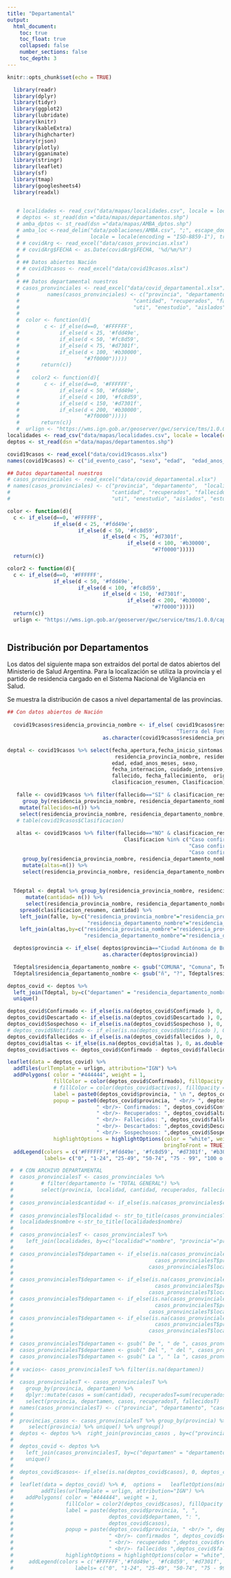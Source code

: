 ```yaml
---
title: "Departamental"
output:
  html_document:
    toc: true
    toc_float: true
    collapsed: false
    number_sections: false
    toc_depth: 3
---
```



```r
knitr::opts_chunk$set(echo = TRUE)
```

```r
  library(readr)
  library(dplyr)
  library(tidyr)
  library(ggplot2)
  library(lubridate)
  library(knitr)
  library(kableExtra)
  library(highcharter)
  library(rjson)
  library(plotly)
  library(gganimate)
  library(stringr)
  library(leaflet)
  library(sf)
  library(tmap)
  library(googlesheets4)
  library(readxl)

  
   # localidades <- read_csv("data/mapas/localidades.csv", locale = locale(encoding = "ISO-8859-1"))
   # deptos <- st_read(dsn ="data/mapas/departamentos.shp") 
   # amba_dptos <- st_read(dsn ="data/mapas/AMBA_dptos.shp")
   # amba_loc <-read_delim("data/poblaciones/AMBA.csv", ";", escape_double = FALSE, 
   #                       locale = locale(encoding = "ISO-8859-1"), trim_ws = TRUE)
   # # covidArg <- read_excel("data/casos_provincias.xlsx")
   # # covidArg$FECHA <- as.Date(covidArg$FECHA, '%d/%m/%Y')
   # 
   # ## Datos abiertos Nación
   # # covid19casos <- read_excel("data/covid19casos.xlsx")
   # 
   # ## Datos departamental nuestros
   # casos_pronvinciales <- read_excel("data/covid_departamental.xlsx")
   #         names(casos_pronvinciales) <- c("provincia", "departamento",  "localidad","fecha",
   #                                     "cantidad", "recuperados", "fallecidos", "internados",
   #                                     "uti", "enestudio", "aislados", "estudiados", "descartados")
   # 
   #  color <- function(d){
   #        c <- if_else(d==0, '#FFFFFF',
   #             if_else(d < 25, '#fdd49e',
   #             if_else(d < 50, '#fc8d59',
   #             if_else(d < 75, '#d7301f',
   #             if_else(d < 100, '#b30000',
   #                     "#7f0000")))))
   #       return(c)}
   #         
   #    color2 <- function(d){
   #        c <- if_else(d==0, '#FFFFFF',
   #             if_else(d < 50, '#fdd49e',
   #             if_else(d < 100, '#fc8d59',
   #             if_else(d < 150, '#d7301f',
   #             if_else(d < 200, '#b30000',
   #                     "#7f0000")))))
   #       return(c)}
   #  urlign <- "https://wms.ign.gob.ar/geoserver/gwc/service/tms/1.0.0/capabaseargenmap@EPSG%3A3857@png/{z}/{x}/{-y}.png"
localidades <- read_csv("data/mapas/localidades.csv", locale = locale(encoding = "ISO-8859-1"))
deptos <- st_read(dsn ="data/mapas/departamentos.shp") 

covid19casos <- read_excel("data/covid19casos.xlsx")
names(covid19casos) <- c("id_evento_caso", "sexo", "edad", 	"edad_anos_meses", 	"residencia_pais_nombre", 	"residencia_provincia_nombre", 	"residencia_departamento_nombre", 	"carga_provincia_nombre", 	"fecha_inicio_sintomas", 	"fecha_apertura", 	"sepi_apertura", 	"fecha_internacion", 	"cuidado_intensivo", 	"fecha_cui_intensivo", "fallecido", 	"fecha_fallecimiento",	"asistencia_respiratoria_mecanica",	"carga_provincia_id",	"origen_financiamiento",	"Clasificacion", 	"clasificacion_resumen",	"residencia_provincia_id", 	"fecha_diagnostico", 	"residencia_departamento_id",	"ultima_actualizacion")

## Datos departamental nuestros
# casos_pronvinciales <- read_excel("data/covid_departamental.xlsx")
# names(casos_pronvinciales) <- c("provincia", "departamento",  "localidad","fecha",
#                                 "cantidad", "recuperados", "fallecidos", "internados",
#                                 "uti", "enestudio", "aislados", "estudiados", "descartados")

color <- function(d){
  c <- if_else(d==0, '#FFFFFF',
               if_else(d < 25, '#fdd49e',
                       if_else(d < 50, '#fc8d59',
                               if_else(d < 75, '#d7301f',
                                       if_else(d < 100, '#b30000',
                                               "#7f0000")))))
  return(c)}

color2 <- function(d){
  c <- if_else(d==0, '#FFFFFF',
               if_else(d < 50, '#fdd49e',
                       if_else(d < 100, '#fc8d59',
                               if_else(d < 150, '#d7301f',
                                       if_else(d < 200, '#b30000',
                                               "#7f0000")))))
  return(c)}
  urlign <- "https://wms.ign.gob.ar/geoserver/gwc/service/tms/1.0.0/capabaseargenmap@EPSG%3A3857@png/{z}/{x}/{-y}.png"
      
```


## Distribución por Departamentos
Los datos del siguiente mapa son extraídos del portal de datos abiertos del Ministerio de Salud Argentina. Para la localización se utiliza la provincia y el partido de residencia cargado en el Sistema Nacional de Vigilancia en Salud.

Se muestra la distribución de casos a nivel departamental de las provincias.

```r

## Con datos abiertos de Nación
 
  covid19casos$residencia_provincia_nombre <- if_else( covid19casos$residencia_provincia_nombre=="Tierra del Fuego", 
                                                       "Tierra del Fuego, Antártida e Islas del Atlántico Sur",
                               as.character(covid19casos$residencia_provincia_nombre))

deptal <- covid19casos %>% select(fecha_apertura,fecha_inicio_sintomas,  fecha_diagnostico,
                                   residencia_provincia_nombre, residencia_departamento_nombre,
                                  edad, edad_anos_meses, sexo,
                                  fecha_internacion, cuidado_intensivo, fecha_cui_intensivo, asistencia_respiratoria_mecanica,
                                  fallecido, fecha_fallecimiento,  origen_financiamiento, 
                                  clasificacion_resumen, Clasificacion)

   falle <- covid19casos %>% filter(fallecido=="SI" & clasificacion_resumen=="Confirmado") %>%
     group_by(residencia_provincia_nombre, residencia_departamento_nombre) %>%
    mutate(fallecidos=n()) %>%
    select(residencia_provincia_nombre, residencia_departamento_nombre, fallecidos)
   # table(covid19casos$Clasificacion)
   
   altas <- covid19casos %>% filter(fallecido=="NO" & clasificacion_resumen=="Confirmado" & 
                                      Clasificacion %in% c("Caso confirmado - No activo (por laboratorio y tiempo de evolución)",
                                                           "Caso confirmado - No Activo por criterio de laboratorio", 
                                                           "Caso confirmado - No activo (por tiempo de evolución)")) %>%
     group_by(residencia_provincia_nombre, residencia_departamento_nombre) %>%
     mutate(altas=n()) %>%
     select(residencia_provincia_nombre, residencia_departamento_nombre, altas) %>% unique()
   
   
  Tdeptal <- deptal %>% group_by(residencia_provincia_nombre, residencia_departamento_nombre, clasificacion_resumen) %>%
      mutate(cantidad= n()) %>%
      select(residencia_provincia_nombre, residencia_departamento_nombre, clasificacion_resumen, cantidad) %>% unique() %>%
    spread(clasificacion_resumen, cantidad) %>%
    left_join(falle, by=c("residencia_provincia_nombre"="residencia_provincia_nombre",
                          "residencia_departamento_nombre"="residencia_departamento_nombre")) %>% 
    left_join(altas,by=c("residencia_provincia_nombre"="residencia_provincia_nombre",
                         "residencia_departamento_nombre"="residencia_departamento_nombre")) %>% unique()

  deptos$provincia <- if_else( deptos$provincia=="Ciudad Autónoma de Buenos Aires", "CABA",
                               as.character(deptos$provincia))

  Tdeptal$residencia_departamento_nombre <- gsub("COMUNA", "Comuna", Tdeptal$residencia_departamento_nombre)
  Tdeptal$residencia_departamento_nombre <- gsub("ñ", "?", Tdeptal$residencia_departamento_nombre)

deptos_covid <- deptos %>%
  left_join(Tdeptal, by=c("departamen" = "residencia_departamento_nombre", "provincia"="residencia_provincia_nombre")) %>%
  unique()

deptos_covid$Confirmado <- if_else(is.na(deptos_covid$Confirmado ), 0, as.double(deptos_covid$Confirmado))
deptos_covid$Descartado <- if_else(is.na(deptos_covid$Descartado ), 0, as.double(deptos_covid$Descartado))
deptos_covid$Sospechoso <- if_else(is.na(deptos_covid$Sospechoso ), 0, as.double(deptos_covid$Sospechoso))
# deptos_covid$Notificado <- if_else(is.na(deptos_covid$Notificado ), 0, as.double(deptos_covid$Notificado))
deptos_covid$fallecidos <- if_else(is.na(deptos_covid$fallecidos ), 0, as.double(deptos_covid$fallecidos))
deptos_covid$altas <- if_else(is.na(deptos_covid$altas ), 0, as.double(deptos_covid$altas))
deptos_covid$activos <- deptos_covid$Confirmado - deptos_covid$fallecidos - deptos_covid$altas

leaflet(data = deptos_covid) %>% 
  addTiles(urlTemplate = urlign, attribution="IGN") %>%
  addPolygons( color = "#444444", weight = 1,
               fillColor = color(deptos_covid$Confirmado), fillOpacity = 0.6,
               # fillColor = color(deptos_covid$activos), fillOpacity = 0.6,
               label = paste0(deptos_covid$provincia, " \n ", deptos_covid$departamen),
               popup = paste0(deptos_covid$provincia, " <br/> ", deptos_covid$departamen,
                             " <br/>- Confirmados: ", deptos_covid$Confirmado,
                             " <br/>- Recuperados: ", deptos_covid$altas,
                             " <br/>- Fallecidos: ", deptos_covid$fallecidos,
                             " <br/>- Descartados: ",deptos_covid$Descartado,
                             " <br/>- Sospechosos: ",deptos_covid$Sospechoso),
               highlightOptions = highlightOptions(color = "white", weight = 2,
                                                   bringToFront = TRUE))  %>%
  addLegend(colors = c('#FFFFFF','#fdd49e', '#fc8d59', '#d7301f', '#b30000', '#7f0000'),
            labels= c("0", "1-24", "25-49", "50-74", "75 - 99", "100 o más"), position ="bottomright")

 #  # CON ARCHIVO DEPARTAMENTAL
 #  casos_pronvincialesT <- casos_pronvinciales %>%
 #         # filter(departamento != "TOTAL GENERAL") %>%
 #         select(provincia, localidad, cantidad, recuperados, fallecidos)
 # 
 #  casos_pronvinciales$cantidad <- if_else(is.na(casos_pronvinciales$cantidad), 0, casos_pronvinciales$cantidad)
 # 
 #  casos_pronvincialesT$localidad <- str_to_title(casos_pronvincialesT$localidad)
 #  localidades$nombre <-str_to_title(localidades$nombre)
 # 
 #  casos_pronvincialesT <- casos_pronvincialesT %>%
 #    left_join(localidades, by=c("localidad"="nombre", "provincia"="provincia")) %>% unique()
 # 
 #  casos_pronvincialesT$departamen <- if_else(is.na(casos_pronvincialesT$departamen)&
 #                                              casos_pronvincialesT$provincia=="Buenos Aires",
 #                                            casos_pronvincialesT$localidad, casos_pronvincialesT$departamen)
 # 
 #  casos_pronvincialesT$departamen <- if_else(is.na(casos_pronvincialesT$departamen)&
 #                                              casos_pronvincialesT$provincia=="Ciudad Autónoma de Buenos Aires",
 #                                            casos_pronvincialesT$localidad, casos_pronvincialesT$departamen)
 #  casos_pronvincialesT$departamen <- if_else(is.na(casos_pronvincialesT$departamen)&
 #                                              casos_pronvincialesT$provincia=="Tucumán",
 #                                            casos_pronvincialesT$localidad, casos_pronvincialesT$departamen)
 #  casos_pronvincialesT$departamen <- if_else(is.na(casos_pronvincialesT$departamen)&
 #                                              casos_pronvincialesT$provincia=="Santiago del Estero",
 #                                            casos_pronvincialesT$localidad, casos_pronvincialesT$departamen)
 #  
 #  casos_pronvincialesT$departamen <- gsub(" De ", " de ", casos_pronvincialesT$departamen)
 #  casos_pronvincialesT$departamen <- gsub(" Del ", " del ", casos_pronvincialesT$departamen)
 #  casos_pronvincialesT$departamen <- gsub(" La ", " la ", casos_pronvincialesT$departamen)
 #  
 # # vacios<- casos_pronvincialesT %>% filter(is.na(departamen))
 #  
 #  casos_pronvincialesT <- casos_pronvincialesT %>%
 #    group_by(provincia, departamen) %>%
 #    dplyr::mutate(casos = sum(cantidad), recuperadosT=sum(recuperados), fallecidosT=sum(fallecidos)) %>%
 #    select(provincia, departamen, casos, recuperadosT, fallecidosT)
 #  names(casos_pronvincialesT) <- c("provincia", "departamento", "casos", "recuperados", "fallecidos")
 #  
 #  provincias_casos <- casos_pronvincialesT %>% group_by(provincia) %>%
 #     select(provincia) %>% unique() %>% ungroup()
 #  deptos <- deptos %>%  right_join(provincias_casos , by=c("provincia"="provincia"))
 # 
 #  deptos_covid <- deptos %>%
 #    left_join(casos_pronvincialesT, by=c("departamen" = "departamento", "provincia"="provincia")) %>%
 #    unique()
 # 
 #  deptos_covid$casos<- if_else(is.na(deptos_covid$casos), 0, deptos_covid$casos)
 # 
 #  leaflet(data = deptos_covid) %>% #,  options =   leafletOptions(minZoom = 5)) %>%
 #         addTiles(urlTemplate = urlign, attribution="IGN") %>%
 #    addPolygons( color = "#444444", weight = 1,
 #                 fillColor = color2(deptos_covid$casos), fillOpacity = 0.6,
 #                 label = paste(deptos_covid$provincia, ", ",
 #                               deptos_covid$departamen, ": ",
 #                               deptos_covid$casos),
 #                 popup = paste(deptos_covid$provincia, " <br/> ", deptos_covid$departamen,
 #                               " <br/>- confirmados ", deptos_covid$casos,
 #                               " <br/>- recuperados ",deptos_covid$recuperados,
 #                               " <br/>- fallecidos ",deptos_covid$fallecidos),
 #                 highlightOptions = highlightOptions(color = "white", weight = 2, bringToFront = TRUE))  %>%
 #     addLegend(colors = c('#FFFFFF','#fdd49e', '#fc8d59', '#d7301f', '#b30000', '#7f0000'),
 #                    labels= c("0", "1-24", "25-49", "50-74", "75 - 99", "100 o más"), position ="bottomright")

  
             
```




